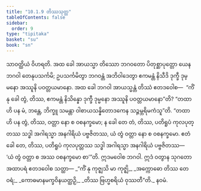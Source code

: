 ```yaml
---
title: "10.1.9 တိဿသုတ္တ"
tableOfContents: false
sidebar:
  order: 9
type: "tipitaka"
basket: "su"
book: "sn"
---
```



<DynamicBreadcrumb />

<Division number="243" book="sn" e="ch" v="18" p="315">

<Paragraph number="1292" book="sn">
သာဝတ္ထိယံ ဝိဟရတိ. အထ ခေါ အာယသ္မာ တိဿော ဘဂဝတော ပိတုစ္ဆာပုတ္တော ယေန ဘဂဝါ တေနုပသင်္ကမိ; ဥပသင်္ကမိတွာ ဘဂဝန္တံ အဘိဝါဒေတွာ ဧကမန္တံ နိသီဒိ ဒုက္ခီ ဒုမ္မနော အဿူနိ ပဝတ္တယမာနော. အထ ခေါ ဘဂဝါ အာယသ္မန္တံ တိဿံ ဧတဒဝေါစ—  “ကိံ နု ခေါ တွံ, တိဿ, ဧကမန္တံ နိသိန္နော ဒုက္ခီ ဒုမ္မနော အဿူနိ ပဝတ္တယမာနော”တိ? “တထာ ဟိ ပန မံ, ဘန္တေ, ဘိက္ခူ သမန္တာ ဝါစာယသန္နိတောဒကေန သဉ္ဇမ္ဘရိမကံသူ”တိ. “တထာဟိ ပန တွံ, တိဿ, ဝတ္တာ နော စ ဝစနက္ခမော; န ခေါ တေ တံ, တိဿ, ပတိရူပံ ကုလပုတ္တဿ သဒ္ဓါ အဂါရသ္မာ အနဂါရိယံ ပဗ္ဗဇိတဿ, ယံ တွံ ဝတ္တာ နော စ ဝစနက္ခမော. ဧတံ ခေါ တေ, တိဿ, ပတိရူပံ ကုလပုတ္တဿ သဒ္ဓါ အဂါရသ္မာ အနဂါရိယံ ပဗ္ဗဇိတဿ—  ‘ယံ တွံ ဝတ္တာ စ အဿ ဝစနက္ခမော စာ’”တိ.
</Paragraph>

<Paragraph number="1293" book="sn">
ဣဒမဝေါစ ဘဂဝါ. ဣဒံ ဝတွာန သုဂတော အထာပရံ ဧတဒဝေါစ သတ္ထာ—
</Paragraph>

<Paragraph number="1294" type="verses" book="sn">
_“ကိံ နု ကုဇ္ဈသိ မာ ကုဇ္ဈိ,_  
_အက္ကောဓော တိဿ တေ ဝရံ;_  
_ကောဓမာနမက္ခဝိနယတ္ထဉှိ,_  
_တိဿ ဗြဟ္မစရိယံ ဝုဿတီ”တိ._  


</Paragraph>
</Division>

<Paragraph number="1295" type="center" book="sn">
နဝမံ.
</Paragraph>